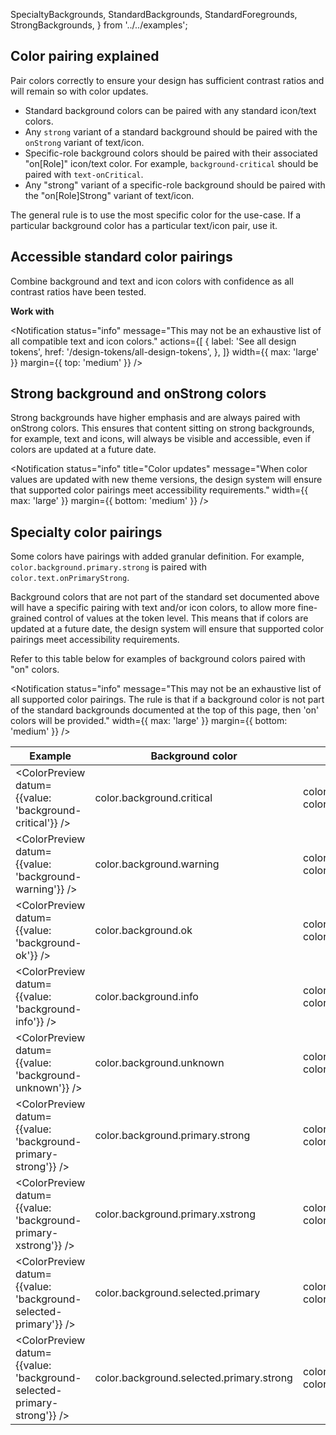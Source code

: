   SpecialtyBackgrounds,
  StandardBackgrounds,
  StandardForegrounds,
  StrongBackgrounds,
} from '../../examples';

## Color pairing explained

Pair colors correctly to ensure your design has sufficient contrast ratios and will remain so with color updates.

- Standard background colors can be paired with any standard icon/text colors.
- Any `strong` variant of a standard background should be paired with the `onStrong` variant of text/icon.
- Specific-role background colors should be paired with their associated "on[Role]" icon/text color. For example, `background-critical` should be paired with `text-onCritical`.
- Any "strong" variant of a specific-role background should be paired with the "on[Role]Strong" variant of text/icon.

The general rule is to use the most specific color for the use-case. If a particular background color has a particular text/icon pair, use it.

## Accessible standard color pairings

Combine background and text and icon colors with confidence as all contrast ratios have been tested.

<StandardBackgrounds />

**Work with**

<StandardForegrounds />

<Notification
  status="info"
  message="This may not be an exhaustive list of all compatible text and icon colors."
  actions={[
    {
      label: 'See all design tokens',
      href: '/design-tokens/all-design-tokens',
    },
  ]}
  width={{ max: 'large' }}
  margin={{ top: 'medium' }}
/>

## Strong background and onStrong colors

Strong backgrounds have higher emphasis and are always paired with onStrong colors. This ensures that content sitting on strong backgrounds, for example, text and icons, will always be visible and accessible, even if colors are updated at a future date.

<Notification
  status="info"
  title="Color updates"
  message="When color values are updated with new theme versions, the design system will ensure that supported color pairings meet accessibility requirements."
  width={{ max: 'large' }}
  margin={{ bottom: 'medium' }}
/>

<Example>
  <StrongBackgrounds />
</Example>

## Specialty color pairings

Some colors have pairings with added granular definition. For example, `color.background.primary.strong` is paired with `color.text.onPrimaryStrong`.

Background colors that are not part of the standard set documented above will have a specific pairing with text and/or icon colors, to allow more fine-grained control of values at the token level. This means that if colors are updated at a future date, the design system will ensure that supported color pairings meet accessibility requirements.

<Example>
  <SpecialtyBackgrounds />
</Example>

Refer to this table below for examples of background colors paired with "on" colors.

<Notification
  status="info"
  message="This may not be an exhaustive list of all supported color pairings. The rule is that if a background color is not part of the standard backgrounds documented at the top of this page, then 'on' colors will be provided."
  width={{ max: 'large' }}
  margin={{ bottom: 'medium' }}
/>

| Example                                                                | Background color                         | Pairs with                                                             |
| ---------------------------------------------------------------------- | ---------------------------------------- | ---------------------------------------------------------------------- |
| <ColorPreview datum={{value: 'background-critical'}} />                | color.background.critical                | color.text.onCritical, color.text.onCritical.strong                    |
| <ColorPreview datum={{value: 'background-warning'}} />                 | color.background.warning                 | color.text.onWarning, color.text.onWarning.strong                      |
| <ColorPreview datum={{value: 'background-ok'}} />                      | color.background.ok                      | color.text.onWarning, color.text.onWarning.strong                      |
| <ColorPreview datum={{value: 'background-info'}} />                    | color.background.info                    | color.text.onInfo, color.text.onInfo.strong                            |
| <ColorPreview datum={{value: 'background-unknown'}} />                 | color.background.unknown                 | color.text.onUnknown, color.text.onUnknown.strong                      |
| <ColorPreview datum={{value: 'background-primary-strong'}} />          | color.background.primary.strong          | color.text.onPrimaryStrong, color.icon.onPrimaryStrong                 |
| <ColorPreview datum={{value: 'background-primary-xstrong'}} />         | color.background.primary.xstrong         | color.text.onPrimaryStrong, color.icon.onPrimaryStrong                 |
| <ColorPreview datum={{value: 'background-selected-primary'}} />        | color.background.selected.primary        | color.text.onSelectedPrimary, color.icon.onSelectedPrimary             |
| <ColorPreview datum={{value: 'background-selected-primary-strong'}} /> | color.background.selected.primary.strong | color.text.onSelectedPrimaryStrong, color.icon.onSelectedPrimaryStrong |
